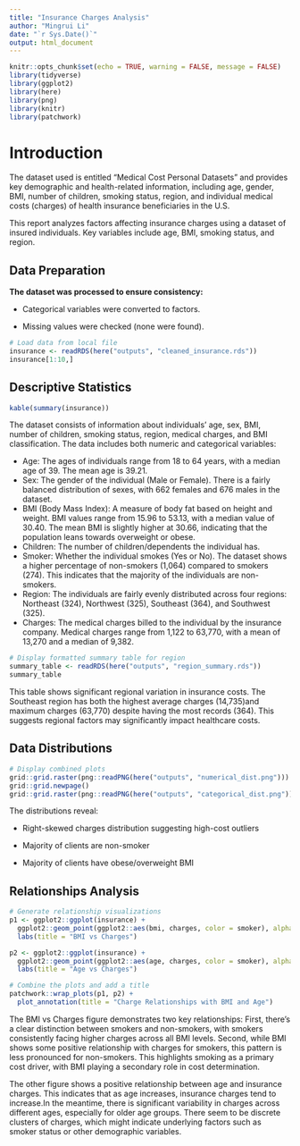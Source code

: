 ```yaml
---
title: "Insurance Charges Analysis"
author: "Mingrui Li"
date: "`r Sys.Date()`"
output: html_document
---
```


```r
knitr::opts_chunk$set(echo = TRUE, warning = FALSE, message = FALSE)
library(tidyverse)
library(ggplot2)
library(here)
library(png)
library(knitr)
library(patchwork)

```

# Introduction

The dataset used is entitled "Medical Cost Personal Datasets" and provides key demographic and health-related information, including age, gender, BMI, number of children, smoking status, region, and individual medical costs (charges) of health insurance beneficiaries in the U.S.

This report analyzes factors affecting insurance charges using a dataset of insured individuals. Key variables include age, BMI, smoking status, and region.

## Data Preparation

**The dataset was processed to ensure consistency:**

-   Categorical variables were converted to factors.

-   Missing values were checked (none were found).

```r
# Load data from local file
insurance <- readRDS(here("outputs", "cleaned_insurance.rds"))
insurance[1:10,]
```

## Descriptive Statistics

```r
kable(summary(insurance))
```
The dataset consists of information about individuals' age, sex, BMI, number of children, smoking status, region, medical charges, and BMI classification. The data includes both numeric and categorical variables:

-   Age: The ages of individuals range from 18 to 64 years, with a median age of 39. The mean age is 39.21.
-   Sex: The gender of the individual (Male or Female). There is a fairly balanced distribution of sexes, with 662 females and 676 males in the dataset.
-   BMI (Body Mass Index): A measure of body fat based on height and weight. BMI values range from 15.96 to 53.13, with a median value of 30.40. The mean BMI is slightly higher at 30.66, indicating that the population leans towards overweight or obese.
-   Children: The number of children/dependents the individual has.
-   Smoker: Whether the individual smokes (Yes or No). The dataset shows a higher percentage of non-smokers (1,064) compared to smokers (274). This indicates that the majority of the individuals are non-smokers.
-   Region: The individuals are fairly evenly distributed across four regions: Northeast (324), Northwest (325), Southeast (364), and Southwest (325).
-   Charges: The medical charges billed to the individual by the insurance company. Medical charges range from 1,122 to 63,770, with a mean of 13,270 and a median of 9,382.


```r
# Display formatted summary table for region
summary_table <- readRDS(here("outputs", "region_summary.rds"))
summary_table
```


This table shows significant regional variation in insurance costs. The Southeast region has both the highest average charges (14,735)and maximum charges (63,770) despite having the most records (364). This suggests regional factors may significantly impact healthcare costs.

## Data Distributions

```r
# Display combined plots
grid::grid.raster(png::readPNG(here("outputs", "numerical_dist.png")))
grid::grid.newpage()
grid::grid.raster(png::readPNG(here("outputs", "categorical_dist.png")))
```

The distributions reveal:

-   Right-skewed charges distribution suggesting high-cost outliers

-   Majority of clients are non-smoker

-   Majority of clients have obese/overweight BMI


## Relationships Analysis

```r
# Generate relationship visualizations
p1 <- ggplot2::ggplot(insurance) +
  ggplot2::geom_point(ggplot2::aes(bmi, charges, color = smoker), alpha = 0.5) +
  labs(title = "BMI vs Charges")

p2 <- ggplot2::ggplot(insurance) +
  ggplot2::geom_point(ggplot2::aes(age, charges, color = smoker), alpha = 0.5) +
  labs(title = "Age vs Charges")

# Combine the plots and add a title
patchwork::wrap_plots(p1, p2) + 
  plot_annotation(title = "Charge Relationships with BMI and Age")

```

The BMI vs Charges figure demonstrates two key relationships: First, there's a clear distinction between smokers and non-smokers, with smokers consistently facing higher charges across all BMI levels. Second, while BMI shows some positive relationship with charges for smokers, this pattern is less pronounced for non-smokers. This highlights smoking as a primary cost driver, with BMI playing a secondary role in cost determination.

The other figure shows a positive relationship between age and insurance charges. This indicates that as age increases, insurance charges tend to increase.In the meantime, there is significant variability in charges across different ages, especially for older age groups. There seem to be discrete clusters of charges, which might indicate underlying factors such as smoker status or other demographic variables.


